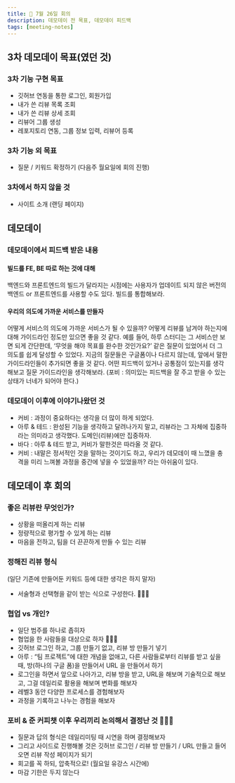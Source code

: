 ```yaml
---
title: 🤡 7월 26일 회의
description: 데모데이 전 목표, 데모데이 피드백
tags: [meeting-notes]
---
```


## 3차 데모데이 목표(였던 것)

### 3차 기능 구현 목표
- 깃허브 연동을 통한 로그인, 회원가입
- 내가 쓴 리뷰 목록 조회
- 내가 쓴 리뷰 상세 조회
- 리뷰어 그룹 생성
- 레포지토리 연동, 그룹 정보 입력, 리뷰어 등록

### 3차 기능 외 목표
- 질문 / 키워드 확정하기 (다음주 월요일에 회의 진행)

### 3차에서 하지 않을 것
- 사이트 소개 (랜딩 페이지)

## 데모데이

### 데모데이에서 피드백 받은 내용
#### 빌드를 FE, BE 따로 하는 것에 대해
백엔드와 프론트엔드의 빌드가 달라지는 시점에는 사용자가 업데이트 되지 않은 버전의 백엔드 or 프론트엔드를 사용할 수도 있다. 빌드를 통합해보라.

#### 우리의 의도에 가까운 서비스를 만들자
어떻게 서비스의 의도에 가까운 서비스가 될 수 있을까? 어떻게 리뷰를 남겨야 하는지에 대해 가이드라인 정도만 있으면 좋을 것 같다.
예를 들어, 하루 스터디는 그 서비스만 보면 되게 간단한데, ‘무엇을 해야 목표를 완수한 것인가요?’ 같은 질문이 있었어서 더 그 의도를 쉽게 달성할 수 있었다.
지금의 질문들은 구글폼이나 다르지 않는데, 앞에서 말한 가이드라인들이 추가되면 좋을 것 같다.
어떤 피드백이 있거나 공통점이 있는지를 생각해보고 질문 가이드라인을 생각해보라.
(포비 : 의미있는 피드백을 잘 주고 받을 수 있는 상태가 너네가 되어야 한다.)

### 데모데이 이후에 이야기나왔던 것
- 커비 : 과정이 중요하다는 생각을 더 많이 하게 되었다.
- 아루 & 테드 : 완성된 기능을 생각하고 달려나가지 말고, 리뷰라는 그 자체에 집중하라는 의미라고 생각했다. 도메인(리뷰)에만 집중하자.
- 바다 : 아루 & 테드 받고, 커비가 말한것은 따라올 것 같다.
- 커비 : 내말은 정서적인 것을 말하는 것이기도 하고, 우리가 데모데이 때 느꼈을 충격을 미리 느껴볼 과정을 중간에 넣을 수 있었을까? 라는 아쉬움이 있다.

## 데모데이 후 회의

### 좋은 리뷰란 무엇인가?
- 상황을 떠올리게 하는 리뷰
- 정량적으로 평가할 수 있게 하는 리뷰
- 마음을 전하고, 팀을 더 끈끈하게 만들 수 있는 리뷰

### 정해진 리뷰 형식
(일단 기존에 만들어둔 키워드 등에 대한 생각은 하지 말자)
- 서술형과 선택형을 같이 받는 식으로 구성한다. 🧑🏻‍⚖️

### 협업 vs 개인?
- 일단 범주를 하나로 좁히자
- 협업을 한 사람들을 대상으로 하자 🧑🏻‍⚖️
- 깃허브 로그인 하고, 그룹 만들기 없고, 리뷰 방 만들기 넣기
- 아루 : “팀 프로젝트”에 대한 개념을 없애고, 다른 사람들로부터 리뷰를 받고 싶을 때, 방(하나의 구글 폼)을 만들어서 URL 을 만들어서 하기
- 로그인을 하면서 앞으로 나아가고, 리뷰 방을 받고, URL을 해보며 기술적으로 해보고, 그걸 데일리로 활용을 해보며 변화를 해보자
- 레벨3 동안 다양한 프로세스를 경험해보자
- 과정을 기록하고 나누는 경험을 해보자

### 포비 & 준 커피챗 이후 우리끼리 논의해서 결정난 것 🧑🏻‍⚖️
- 질문과 답의 형식은 데일리미팅 때 시연을 하며 결정해보자
- 그리고 사이드로 진행해볼 것은 깃허브 로그인 / 리뷰 방 만들기 / URL 만들고 들어오면 리뷰 작성 페이지가 되기
- 회고를 꼭 하되, 압축적으로! (월요일 유강스 시간에)
- 마감 기한은 두지 않는다
